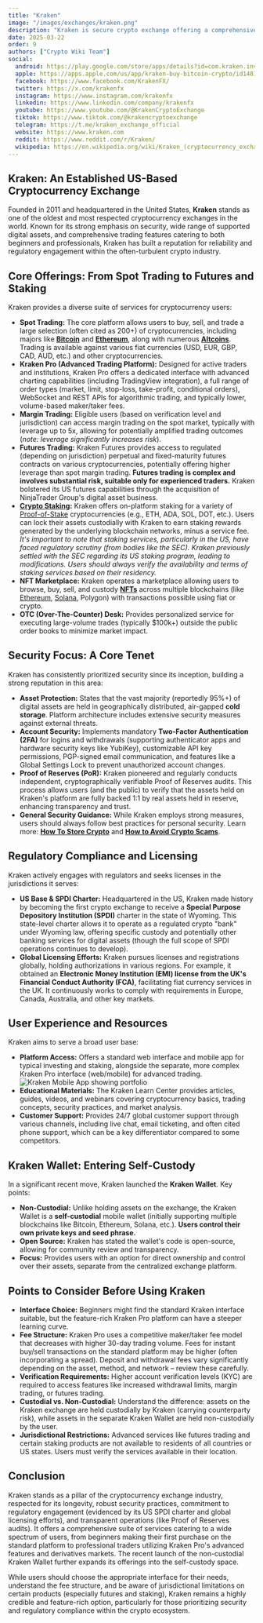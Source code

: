 ```yaml
---
title: "Kraken"
image: "/images/exchanges/kraken.png"
description: "Kraken is secure crypto exchange offering a comprehensive list of services for everyone."
date: 2025-03-22
order: 9
authors: ["Crypto Wiki Team"]
social:
  android: https://play.google.com/store/apps/details?id=com.kraken.invest.app
  apple: https://apps.apple.com/us/app/kraken-buy-bitcoin-crypto/id1481947260
  facebook: https://www.facebook.com/KrakenFX/
  twitter: https://x.com/krakenfx
  instagram: https://www.instagram.com/krakenfx
  linkedin: https://www.linkedin.com/company/krakenfx
  youtube: https://www.youtube.com/@KrakenCryptoExchange
  tiktok: https://www.tiktok.com/@krakencryptoexchange
  telegram: https://t.me/kraken_exchange_official
  website: https://www.kraken.com
  reddit: https://www.reddit.com/r/Kraken/
  wikipedia: https://en.wikipedia.org/wiki/Kraken_(cryptocurrency_exchange)
---
```


## **Kraken: An Established US-Based Cryptocurrency Exchange**

Founded in 2011 and headquartered in the United States, **Kraken** stands as one of the oldest and most respected cryptocurrency exchanges in the world. Known for its strong emphasis on security, wide range of supported digital assets, and comprehensive trading features catering to both beginners and professionals, Kraken has built a reputation for reliability and regulatory engagement within the often-turbulent crypto industry.

## **Core Offerings: From Spot Trading to Futures and Staking**

Kraken provides a diverse suite of services for cryptocurrency users:

- **Spot Trading:** The core platform allows users to buy, sell, and trade a large selection (often cited as 200+) of cryptocurrencies, including majors like **[Bitcoin](/posts/what-is-bitcoin)** and **[Ethereum](/posts/what-is-ethereum)**, along with numerous **[Altcoins](/posts/what-are-altcoins)**. Trading is available against various fiat currencies (USD, EUR, GBP, CAD, AUD, etc.) and other cryptocurrencies.
- **Kraken Pro (Advanced Trading Platform):** Designed for active traders and institutions, Kraken Pro offers a dedicated interface with advanced charting capabilities (including TradingView integration), a full range of order types (market, limit, stop-loss, take-profit, conditional orders), WebSocket and REST APIs for algorithmic trading, and typically lower, volume-based maker/taker fees.
- **Margin Trading:** Eligible users (based on verification level and jurisdiction) can access margin trading on the spot market, typically with leverage up to 5x, allowing for potentially amplified trading outcomes (_note: leverage significantly increases risk_).
- **Futures Trading:** Kraken Futures provides access to regulated (depending on jurisdiction) perpetual and fixed-maturity futures contracts on various cryptocurrencies, potentially offering higher leverage than spot margin trading. **Futures trading is complex and involves substantial risk, suitable only for experienced traders.** Kraken bolstered its US futures capabilities through the acquisition of NinjaTrader Group's digital asset business.
- **[Crypto Staking](/posts/crypto-staking):** Kraken offers on-platform staking for a variety of [Proof-of-Stake](/posts/what-is-proof-of-stake) cryptocurrencies (e.g., ETH, ADA, SOL, DOT, etc.). Users can lock their assets custodially with Kraken to earn staking rewards generated by the underlying blockchain networks, minus a service fee. _It's important to note that staking services, particularly in the US, have faced regulatory scrutiny (from bodies like the SEC). Kraken previously settled with the SEC regarding its US staking program, leading to modifications. Users should always verify the availability and terms of staking services based on their residency._
- **NFT Marketplace:** Kraken operates a marketplace allowing users to browse, buy, sell, and custody **[NFTs](/posts/are-nfts-dead)** across multiple blockchains (like [Ethereum](/posts/what-is-ethereum), [Solana](/posts/what-is-solana), Polygon) with transactions possible using fiat or crypto.
- **OTC (Over-The-Counter) Desk:** Provides personalized service for executing large-volume trades (typically $100k+) outside the public order books to minimize market impact.

## **Security Focus: A Core Tenet**

Kraken has consistently prioritized security since its inception, building a strong reputation in this area:

- **Asset Protection:** States that the vast majority (reportedly 95%+) of digital assets are held in geographically distributed, air-gapped **cold storage**. Platform architecture includes extensive security measures against external threats.
- **Account Security:** Implements mandatory **Two-Factor Authentication (2FA)** for logins and withdrawals (supporting authenticator apps and hardware security keys like YubiKey), customizable API key permissions, PGP-signed email communication, and features like a Global Settings Lock to prevent unauthorized account changes.
- **Proof of Reserves (PoR):** Kraken pioneered and regularly conducts independent, cryptographically verifiable Proof of Reserves audits. This process allows users (and the public) to verify that the assets held on Kraken's platform are fully backed 1:1 by real assets held in reserve, enhancing transparency and trust.
- **General Security Guidance:** While Kraken employs strong measures, users should always follow best practices for personal security. Learn more: **[How To Store Crypto](/posts/how-to-store-crypto)** and **[How to Avoid Crypto Scams](/posts/how-to-avoid-crypto-scams)**.

## **Regulatory Compliance and Licensing**

Kraken actively engages with regulators and seeks licenses in the jurisdictions it serves:

- **US Base & SPDI Charter:** Headquartered in the US, Kraken made history by becoming the first crypto exchange to receive a **Special Purpose Depository Institution (SPDI)** charter in the state of Wyoming. This state-level charter allows it to operate as a regulated crypto "bank" under Wyoming law, offering specific custody and potentially other banking services for digital assets (though the full scope of SPDI operations continues to develop).
- **Global Licensing Efforts:** Kraken pursues licenses and registrations globally, holding authorizations in various regions. For example, it obtained an **Electronic Money Institution (EMI) license from the UK's Financial Conduct Authority (FCA)**, facilitating fiat currency services in the UK. It continuously works to comply with requirements in Europe, Canada, Australia, and other key markets.

## **User Experience and Resources**

Kraken aims to serve a broad user base:

- **Platform Access:** Offers a standard web interface and mobile app for typical investing and staking, alongside the separate, more complex Kraken Pro interface (web/mobile) for advanced trading.
  ![Kraken Mobile App showing portfolio](/images/posts/portfolio.jpg)
- **Educational Materials:** The Kraken Learn Center provides articles, guides, videos, and webinars covering cryptocurrency basics, trading concepts, security practices, and market analysis.
- **Customer Support:** Provides 24/7 global customer support through various channels, including live chat, email ticketing, and often cited phone support, which can be a key differentiator compared to some competitors.

## **Kraken Wallet: Entering Self-Custody**

In a significant recent move, Kraken launched the **Kraken Wallet**. Key points:

- **Non-Custodial:** Unlike holding assets on the exchange, the Kraken Wallet is a **self-custodial** mobile wallet (initially supporting multiple blockchains like Bitcoin, Ethereum, Solana, etc.). **Users control their own private keys and seed phrase.**
- **Open Source:** Kraken has stated the wallet's code is open-source, allowing for community review and transparency.
- **Focus:** Provides users with an option for direct ownership and control over their assets, separate from the centralized exchange platform.

## **Points to Consider Before Using Kraken**

- **Interface Choice:** Beginners might find the standard Kraken interface suitable, but the feature-rich Kraken Pro platform can have a steeper learning curve.
- **Fee Structure:** Kraken Pro uses a competitive maker/taker fee model that decreases with higher 30-day trading volume. Fees for instant buy/sell transactions on the standard platform may be higher (often incorporating a spread). Deposit and withdrawal fees vary significantly depending on the asset, method, and network – review these carefully.
- **Verification Requirements:** Higher account verification levels (KYC) are required to access features like increased withdrawal limits, margin trading, or futures trading.
- **Custodial vs. Non-Custodial:** Understand the difference: assets on the Kraken exchange are held custodially by Kraken (carrying counterparty risk), while assets in the separate Kraken Wallet are held non-custodially by the user.
- **Jurisdictional Restrictions:** Advanced services like futures trading and certain staking products are not available to residents of all countries or US states. Users must verify the services available in their location.

## **Conclusion**

Kraken stands as a pillar of the cryptocurrency exchange industry, respected for its longevity, robust security practices, commitment to regulatory engagement (evidenced by its US SPDI charter and global licensing efforts), and transparent operations (like Proof of Reserves audits). It offers a comprehensive suite of services catering to a wide spectrum of users, from beginners making their first purchase on the standard platform to professional traders utilizing Kraken Pro's advanced features and derivatives markets. The recent launch of the non-custodial Kraken Wallet further expands its offerings into the self-custody space.

While users should choose the appropriate interface for their needs, understand the fee structure, and be aware of jurisdictional limitations on certain products (especially futures and staking), Kraken remains a highly credible and feature-rich option, particularly for those prioritizing security and regulatory compliance within the crypto ecosystem.
